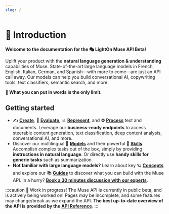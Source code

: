 ```yaml
---
slug: /
---
```


# 👋 Introduction

**Welcome to the documentation for the 🎭 LightOn Muse API Beta!**

Uplift your product with the **natural language generation & understanding** capabilities of Muse. State-of-the-art
large language models in French, English, Italian, German, and Spanish—with more to come—are just an API call away. Our models
can help you build conversational AI, copywriting tools, text classifiers, semantic search, and more.

**🚀 What you can put in words is the only limit.**

## Getting started

-   ✍️ **[Create](/api/primitives/create)**, 🔬️ **[Evaluate](/api/primitives/evaluate/select)**, 📊 **[Represent](/api/primitives/represent/embed)**,
    and **⚙️ [Process](/api/primitives/process)** text and documents. Leverage our **business-ready endpoints** to access steerable
    content generation, text classification, deep content analysis, conversational AI, and more.
-   Discover our multilingual 🤖 **[Models](/api/models)** and their powerful 🤹 **[Skills](/api/skills)**.
    Accomplish complex tasks out of the box, simply by providing **instructions in natural language**.
    Or directly use **handy skills for generic tasks** such as summarization.
-   **Not familiar with large language models?** Learn about key 🪐 **[Concepts](/home/concepts)** and explore our
    📚 **[Guides](/guides/guides)** to discover what you can build with the Muse API.
    In a hurry? **[Book a 30 minutes discussion with our experts](https://calendly.com/lightonmuse/demo)**.

:::caution 🚧 Work in progress!
The Muse API is currently in public beta, and is actively being worked on! Pages may be incomplete, and some features
may change/break as we expand the API.
**The best up-to-date overview of the API is provided by the [API Reference](/api/using)**.
:::
